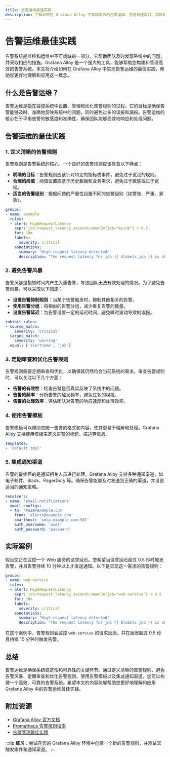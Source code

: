 ```yaml
---
title: 告警运维最佳实践
description: 了解如何在 Grafana Alloy 中实现高效的告警运维，包括最佳实践、实际案例和代码示例。
---
```


# 告警运维最佳实践

告警系统是监控和运维中不可或缺的一部分。它帮助团队及时发现系统中的问题，并采取相应的措施。Grafana Alloy 是一个强大的工具，能够帮助您构建和管理高效的告警系统。本文将介绍如何在 Grafana Alloy 中实现告警运维的最佳实践，帮助您更好地理解和应用这一概念。

## 什么是告警运维？

告警运维是指在监控系统中设置、管理和优化告警规则的过程。它的目标是确保告警能够及时、准确地反映系统中的问题，同时避免过多的误报和漏报。告警运维的核心在于平衡告警的敏感度和准确性，确保团队能够高效地响应和处理问题。

## 告警运维的最佳实践

### 1. 定义清晰的告警规则

告警规则是告警系统的核心。一个良好的告警规则应该具备以下特点：

- **明确的目标**：告警规则应该针对特定的指标或事件，避免过于宽泛的规则。
- **合理的阈值**：阈值设置应基于历史数据和业务需求，避免过于敏感或过于宽松。
- **适当的告警级别**：根据问题的严重性设置不同的告警级别（如警告、严重、紧急）。

```yaml
groups:
- name: example
  rules:
  - alert: HighRequestLatency
    expr: job:request_latency_seconds:mean5m{job="myjob"} > 0.5
    for: 10m
    labels:
      severity: critical
    annotations:
      summary: "High request latency detected"
      description: "The request latency for job {{ $labels.job }} is above 0.5 seconds for more than 10 minutes."
```

### 2. 避免告警风暴

告警风暴是指短时间内产生大量告警，导致团队无法有效处理的情况。为了避免告警风暴，可以采取以下措施：

- **设置告警抑制规则**：当某个告警触发时，抑制其他相关的告警。
- **使用告警分组**：将相似的告警分组，减少重复告警的数量。
- **设置告警延迟**：为告警设置一定的延迟时间，避免瞬时波动导致的误报。

```yaml
inhibit_rules:
- source_match:
    severity: 'critical'
  target_match:
    severity: 'warning'
  equal: ['alertname', 'job']
```

### 3. 定期审查和优化告警规则

告警规则需要定期审查和优化，以确保其仍然符合当前系统的需求。审查告警规则时，可以关注以下几个方面：

- **告警的有效性**：检查告警是否真实反映了系统中的问题。
- **告警的频率**：分析告警的触发频率，避免过多的误报。
- **告警的处理效率**：评估团队对告警的响应速度和处理效率。

### 4. 使用告警模板

告警模板可以帮助您统一告警的格式和内容，使其更易于理解和处理。Grafana Alloy 支持使用模板来定义告警的标题、描述等信息。

```yaml
templates:
- 'default.tmpl'
```

### 5. 集成通知渠道

告警的最终目的是通知相关人员进行处理。Grafana Alloy 支持多种通知渠道，如电子邮件、Slack、PagerDuty 等。确保告警能够及时发送到正确的渠道，并设置适当的通知策略。

```yaml
receivers:
- name: 'email-notifications'
  email_configs:
  - to: 'team@example.com'
    from: 'alerts@example.com'
    smarthost: 'smtp.example.com:587'
    auth_username: 'user'
    auth_password: 'password'
```

## 实际案例

假设您正在监控一个 Web 服务的请求延迟。您希望当请求延迟超过 0.5 秒时触发告警，并且告警持续 10 分钟以上才发送通知。以下是实现这一需求的告警规则：

```yaml
groups:
- name: web-service
  rules:
  - alert: HighRequestLatency
    expr: job:request_latency_seconds:mean5m{job="web-service"} > 0.5
    for: 10m
    labels:
      severity: critical
    annotations:
      summary: "High request latency detected"
      description: "The request latency for job {{ $labels.job }} is above 0.5 seconds for more than 10 minutes."
```

在这个案例中，告警规则会监控 `web-service` 的请求延迟，并在延迟超过 0.5 秒且持续 10 分钟时触发告警。

## 总结

告警运维是确保系统稳定性和可靠性的关键环节。通过定义清晰的告警规则、避免告警风暴、定期审查和优化告警规则、使用告警模板以及集成通知渠道，您可以构建一个高效、可靠的告警系统。希望本文的内容能够帮助您更好地理解和应用 Grafana Alloy 中的告警运维最佳实践。

## 附加资源

- [Grafana Alloy 官方文档](https://grafana.com/docs/alloy/latest/)
- [Prometheus 告警规则指南](https://prometheus.io/docs/prometheus/latest/configuration/alerting_rules/)
- [告警管理最佳实践](https://landing.google.com/sre/sre-book/chapters/practical-alerting/)

:::tip
**练习**：尝试在您的 Grafana Alloy 环境中创建一个新的告警规则，并测试其触发条件和通知渠道。
:::